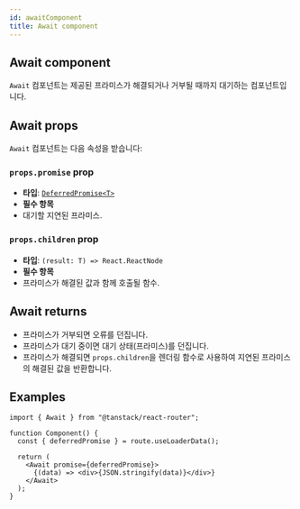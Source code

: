 ```yaml
---
id: awaitComponent
title: Await component
---
```


## Await component

`Await` 컴포넌트는 제공된 프라미스가 해결되거나 거부될 때까지 대기하는 컴포넌트입니다.

## Await props

`Await` 컴포넌트는 다음 속성을 받습니다:

### `props.promise` prop

- **타입**: [`DeferredPromise<T>`](./DeferredPromiseType.md)
- **필수 항목**
- 대기할 지연된 프라미스.

### `props.children` prop

- **타입**: `(result: T) => React.ReactNode`
- **필수 항목**
- 프라미스가 해결된 값과 함께 호출될 함수.

## Await returns

- 프라미스가 거부되면 오류를 던집니다.
- 프라미스가 대기 중이면 대기 상태(프라미스)를 던집니다.
- 프라미스가 해결되면 `props.children`을 렌더링 함수로 사용하여 지연된 프라미스의 해결된 값을 반환합니다.

## Examples

```tsx
import { Await } from "@tanstack/react-router";

function Component() {
  const { deferredPromise } = route.useLoaderData();

  return (
    <Await promise={deferredPromise}>
      {(data) => <div>{JSON.stringify(data)}</div>}
    </Await>
  );
}
```
